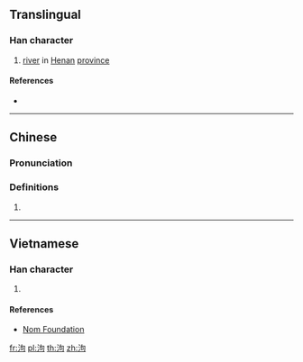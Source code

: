 ==Translingual==

===Han character===
{{Han char|rn=85|rad=水|as=05|sn=8|four=37120|canj=EPR|ids=⿰氵句}}

# [[river]] in [[Henan]] [[province]]

====References====
* {{Han ref|kx=0615.040|dkj=17266|dj=1009.030|hdz=31591.010|uh=6CC3|ud=27843|bh=CCFB|bd=52475}}

----

==Chinese==
{{zh-forms}}

===Pronunciation===
{{zh-pron
|m=jū
|c=keoi1,gau1
|mc=
|oc=
|ma=
|cat=pn
}}

===Definitions===
{{zh-hanzi}}

# {{rfdef|lang=zh}}

----

==Vietnamese==

===Han character===
{{vi-readings|rs=水05| hanviet = câu}}

# {{defn|lang=vi|sort=水05}}

====References====
*[http://nomfoundation.org/common/nom_details.php?codepoint=6cc3 Nom Foundation]

[[fr:泃]]
[[pl:泃]]
[[th:泃]]
[[zh:泃]]